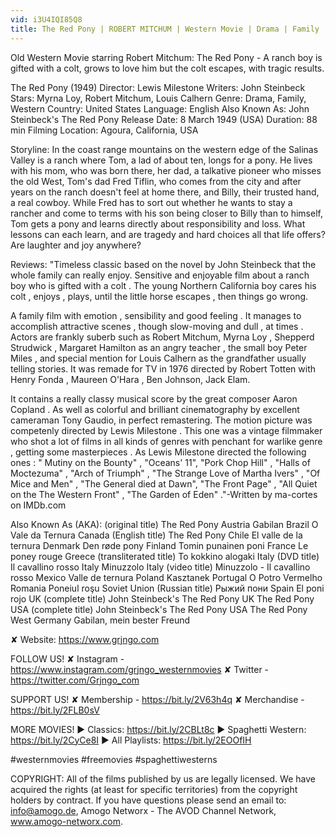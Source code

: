 ```yaml
---
vid: i3U4IQI85Q8
title: The Red Pony | ROBERT MITCHUM | Western Movie | Drama | Family | Classic Cowboy Film
---
```


Old Western Movie starring Robert Mitchum: The Red Pony - A ranch boy is gifted with a colt, grows to love him but the colt escapes, with tragic results.

The Red Pony (1949)
Director: Lewis Milestone
Writers: John Steinbeck
Stars: Myrna Loy, Robert Mitchum, Louis Calhern
Genre: Drama, Family, Western
Country: United States
Language: English
Also Known As:  John Steinbeck's The Red Pony
Release Date: 8 March 1949 (USA)
Duration: 88 min
Filming Location: Agoura, California, USA

Storyline:
In the coast range mountains on the western edge of the Salinas Valley is a ranch where Tom, a lad of about ten, longs for a pony. He lives with his mom, who was born there, her dad, a talkative pioneer who misses the old West, Tom's dad Fred Tiflin, who comes from the city and after years on the ranch doesn't feel at home there, and Billy, their trusted hand, a real cowboy. While Fred has to sort out whether he wants to stay a rancher and come to terms with his son being closer to Billy than to himself, Tom gets a pony and learns directly about responsibility and loss. What lessons can each learn, and are tragedy and hard choices all that life offers? Are laughter and joy anywhere?

Reviews:
"Timeless classic based on the novel by John Steinbeck that the whole family can really enjoy.
Sensitive and enjoyable film about a ranch boy who is gifted with a colt . The young Northern California boy cares his colt , enjoys , plays, until the little horse escapes , then things go wrong.

A family film with emotion , sensibility and good feeling . It manages to accomplish attractive scenes , though slow-moving and dull , at times . Actors are frankly suberb such as Robert Mitchum, Myrna Loy , Shepperd Strudwick , Margaret Hamilton as an angry teacher , the small boy Peter Miles , and special mention for Louis Calhern as the grandfather usually telling stories. It was remade for TV in 1976 directed by Robert Totten with Henry Fonda , Maureen O'Hara , Ben Johnson, Jack Elam.

It contains a really classy musical score by the great composer Aaron Copland . As well as colorful and brilliant cinematography by excellent cameraman Tony Gaudio, in perfect remastering. The motion picture was competenly directed by Lewis Milestone . This one was a vintage filmmaker who shot a lot of films in all kinds of genres with penchant for warlike genre , getting some masterpieces . As Lewis Milestone directed the following ones : " Mutiny on the Bounty" , "Oceans' 11", "Pork Chop Hill" , "Halls of Moctezuma" , "Arch of Triumph" , "The Strange Love of Martha Ivers" , "Of Mice and Men" , "The General died at Dawn", "The Front Page" , "All Quiet on the The Western Front" , "The Garden of Eden" ."-Written by ma-cortes on IMDb.com

Also Known As (AKA):
(original title) The Red Pony
Austria Gabilan
Brazil O Vale da Ternura
Canada (English title) The Red Pony
Chile El valle de la ternura
Denmark Den røde pony
Finland Tomin punainen poni
France Le poney rouge
Greece (transliterated title) To kokkino alogaki
Italy (DVD title) Il cavallino rosso
Italy Minuzzolo
Italy (video title) Minuzzolo - Il cavallino rosso
Mexico Valle de ternura
Poland Kasztanek
Portugal O Potro Vermelho
Romania Poneiul roşu
Soviet Union (Russian title) Рыжий пони
Spain El poni rojo
UK (complete title) John Steinbeck's The Red Pony
UK The Red Pony
USA (complete title) John Steinbeck's The Red Pony
USA The Red Pony
West Germany Gabilan, mein bester Freund

✘ Website: https://www.grjngo.com

FOLLOW US!
✘ Instagram - https://www.instagram.com/grjngo_westernmovies
✘ Twitter - https://twitter.com/Grjngo_com

SUPPORT US!
✘ Membership - https://bit.ly/2V63h4q
✘ Merchandise - https://bit.ly/2FLB0sV

MORE MOVIES! 
► Classics: https://bit.ly/2CBLt8c 
► Spaghetti Western: https://bit.ly/2CyCe8I 
► All Playlists: https://bit.ly/2EOOfIH 

#westernmovies #freemovies #spaghettiwesterns

COPYRIGHT: All of the films published by us are legally licensed. We have acquired the rights (at least for specific territories) from the copyright holders by contract. If you have questions please send an email to: info@amogo.de, Amogo Networx - The AVOD Channel Network, www.amogo-networx.com.
